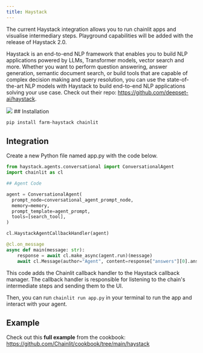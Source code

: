 ```yaml
---
title: Haystack
---
```


<Note>
  The current Haystack integration allows you to run chainlit apps and visualise intermediary steps. Playground capabilities will be added with the release of Haystack 2.0.
</Note>


Haystack is an end-to-end NLP framework that enables you to build NLP applications powered by LLMs, Transformer models, vector search and more. Whether you want to perform question answering, answer generation, semantic document search, or build tools that are capable of complex decision making and query resolution, you can use the state-of-the-art NLP models with Haystack to build end-to-end NLP applications solving your use case.
Check out their repo: https://github.com/deepset-ai/haystack.

<Frame caption="A Haystack agent run with reasoning steps">
  <img src="/images/chainlit-haystack.png" />
</Frame>
## Installation

```bash
pip install farm-haystack chainlit
```

## Integration

Create a new Python file named app.py with the code below. 

<CodeGroup>

```python Code Example
from haystack.agents.conversational import ConversationalAgent
import chainlit as cl

## Agent Code

agent = ConversationalAgent(
  prompt_node=conversational_agent_prompt_node,
  memory=memory,
  prompt_template=agent_prompt,
  tools=[search_tool],
)

cl.HaystackAgentCallbackHandler(agent)

@cl.on_message
async def main(message: str):
    response = await cl.make_async(agent.run)(message)
    await cl.Message(author="Agent", content=response["answers"][0].answer).send()

```
</CodeGroup>

This code adds the Chainlit callback handler to the Haystack callback manager.
The callback handler is responsible for listening to the chain's intermediate steps and sending them to the UI.

Then, you can run `chainlit run app.py` in your terminal to run the app and interact with your agent.

## Example
Check out this **full example** from the cookbook: https://github.com/Chainlit/cookbook/tree/main/haystack
